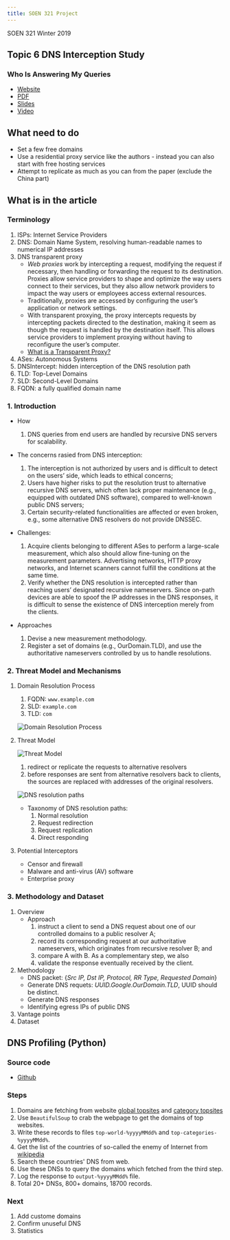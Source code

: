 ```yaml
---
title: SOEN 321 Project
---
```



SOEN 321 Winter 2019

## Topic 6 DNS Interception Study

### Who Is Answering My Queries
* [Website](https://www.usenix.org/conference/usenixsecurity18/presentation/liu-baojun)
* [PDF](https://www.usenix.org/system/files/conference/usenixsecurity18/sec18-liu_0.pdf)
* [Slides](https://www.usenix.org/sites/default/files/conference/protected-files/security18_slides_liu.pdf)
* [Video](https://www.youtube.com/watch?v=jp1ktGTUOQs)

## What need to do
* Set a few free domains
* Use a residential proxy service like the authors - instead you can also start with free hosting services
* Attempt to replicate as much as you can from the paper (exclude the China part)
    
## What is in the article


### Terminology
1. ISPs: Internet Service Providers
2. DNS: Domain Name System, resolving human-readable names to numerical IP addresses
3. DNS transparent proxy
    * _Web proxies_ work by intercepting a request, modifying the request if necessary, then handling or forwarding the request to its destination. Proxies allow service providers to shape and optimize the way users connect to their services, but they also allow network providers to impact the way users or employees access external resources.
    * Traditionally, proxies are accessed by configuring the user’s application or network settings. 
    * With transparent proxying, the proxy intercepts requests by intercepting packets directed to the destination, making it seem as though the request is handled by the destination itself. This allows service providers to implement proxying without having to reconfigure the user’s computer.
    * [What is a Transparent Proxy?](https://www.maxcdn.com/one/visual-glossary/transparent-proxy/)
4. ASes: Autonomous Systems
5. DNSIntercept: hidden interception of the DNS resolution path
6. TLD: Top-Level Domains
7. SLD: Second-Level Domains
8. FQDN: a fully qualified domain name

### 1. Introduction

* How
    1. DNS queries from end users are handled by recursive DNS servers for scalability.

* The concerns rasied from DNS interception:
    1. The interception is not authorized by users and is difficult to detect on the users’ side, which leads to ethical concerns;
    2. Users have higher risks to put the resolution trust to alternative recursive DNS servers, which often lack proper maintenance (e.g., equipped with outdated DNS software), compared to well-known public DNS servers;
    3. Certain security-related functionalities are affected or even broken, e.g., some alternative DNS resolvers do not provide DNSSEC.

* Challenges:
    1. Acquire clients belonging to different ASes to perform a large-scale measurement, which also should allow fine-tuning on the measurement parameters. Advertising networks, HTTP proxy networks, and Internet scanners cannot fulfill the conditions at the same time. 
    2. Verify whether the DNS resolution is intercepted rather than reaching users’ designated recursive nameservers. Since on-path devices are able to spoof the IP addresses in the DNS responses, it is difficult to sense the existence of DNS interception merely from the clients.

* Approaches
    1. Devise a new measurement methodology.
    2. Register a set of domains (e.g., OurDomain.TLD), and use the authoritative nameservers controlled by us to handle resolutions.

### 2. Threat Model and Mechanisms

1. Domain Resolution Process
    1. FQDN: `www.example.com`
    2. SLD: `example.com`
    3. TLD: `com`

    ![Domain Resolution Process](/resources/note/SOEN321/DRP.png)

2. Threat Model

    ![Threat Model](/resources/note/SOEN321/DRP_TM.png)
    
    1. redirect or replicate the requests to alternative resolvers
    2. before responses are sent from alternative resolvers back to clients, the sources are replaced with addresses of the original resolvers.

    ![DNS resolution paths](/resources/note/SOEN321/DNSRP.png)
    * Taxonomy of DNS resolution paths:
        1. Normal resolution
        2. Request redirection
        3. Request replication
        4. Direct responding

3. Potential Interceptors
    * Censor and firewall
    * Malware and anti-virus (AV) software
    * Enterprise proxy

### 3. Methodology and Dataset

1. Overview
    * Approach
        1. instruct a client to send a DNS request about one of our controlled domains to a public resolver A;
        2. record its corresponding request at our authoritative nameservers, which originates from recursive resolver B; and
        3. compare A with B. As a complementary step, we also
        4. validate the response eventually received by the client.
2. Methodology
    * DNS packet: {_Src IP, Dst IP, Protocol, RR Type, Requested Domain_}
    * Generate DNS requets: _UUID.Google.OurDomain.TLD_, UUID should be distinct.
    * Generate DNS responses
    * Identifying egress IPs of public DNS
3. Vantage points
4. Dataset

## DNS Profiling (Python)

### Source code
* [Github](https://github.com/lingt-xyz/Information-Systems-Security)

### Steps

1. Domains are fetching from website [global topsites](https://www.alexa.com/topsites) and [category topsites](https://www.alexa.com/topsites/category)
2. Use `BeautifulSoup` to crab the webpage to get the domains of top websites.
3. Write these records to files `top-world-%yyyyMMdd%` and `top-categories-%yyyyMMdd%`.
4. Get the list of the countries of so-called the enemy of Internet from [wikipedia](https://en.wikipedia.org/wiki/Internet_censorship_and_surveillance_by_country)
6. Search these countries' DNS from web.
7. Use these DNSs to query the domains which fetched from the third step.
8. Log the response to `output-%yyyyMMdd%` file.
9. Total $20+$ DNSs, $800+$ domains, $18700$ records.

### Next

1. Add custome domains
2. Confirm unuseful DNS
3. Statistics
